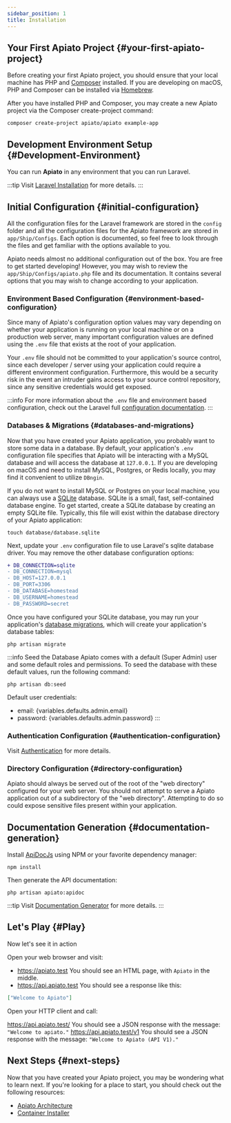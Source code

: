 ```yaml
---
sidebar_position: 1
title: Installation
---
```


## Your First Apiato Project {#your-first-apiato-project}

Before creating your first Apiato project, you should ensure that your local machine has PHP and [Composer](https://getcomposer.org/) installed.
If you are developing on macOS, PHP and Composer can be installed via [Homebrew](https://brew.sh/).

After you have installed PHP and Composer, you may create a new Apiato project via the Composer create-project command:
```
composer create-project apiato/apiato example-app
```

## Development Environment Setup {#Development-Environment}

You can run **Apiato** in any environment that you can run Laravel.

:::tip
Visit [Laravel Installation](https://laravel.com/docs/installation#laravel-and-docker) for more details.
:::

## Initial Configuration {#initial-configuration}

All the configuration files for the Laravel framework are stored in the `config` folder
and all the configuration files for the Apiato framework are stored in `app/Ship/Configs`.
Each option is documented, so feel free to look through the files and get familiar with the options available to you.

Apiato needs almost no additional configuration out of the box.
You are free to get started developing!
However, you may wish to review the `app/Ship/Configs/apiato.php` file and its documentation.
It contains several options that you may wish to change according to your application.

### Environment Based Configuration {#environment-based-configuration}

Since many of Apiato's configuration option values may vary
depending on whether your application is running on your local machine or on a production web server,
many important configuration values are defined using the `.env` file that exists at the root of your application.

Your `.env` file should not be committed to your application's source control,
since each developer / server using your application could require a different environment configuration.
Furthermore, this would be a security risk in the event an intruder gains access to your source control repository,
since any sensitive credentials would get exposed.

:::info
For more information about the `.env` file and environment based configuration,
check out the Laravel full [configuration documentation](https://laravel.com/docs/configuration).
:::

### Databases & Migrations {#databases-and-migrations}

Now that you have created your Apiato application, you probably want to store some data in a database.
By default,
your application's `.env` configuration file specifies
that Apiato will be interacting with a MySQL database and will access the database at `127.0.0.1`.
If you are developing on macOS and need to install MySQL, Postgres,
or Redis locally, you may find it convenient to utilize `DBngin`.

If you do not want to install MySQL or Postgres on your local machine,
you can always use a [SQLite](https://www.sqlite.org/index.html) database.
SQLite is a small, fast, self-contained database engine.
To get started, create a SQLite database by creating an empty SQLite file.
Typically, this file will exist within the database directory of your Apiato application:

```
touch database/database.sqlite
```

Next, update your `.env` configuration file to use Laravel's sqlite database driver. You may remove the other database configuration options:
```diff
+ DB_CONNECTION=sqlite
- DB_CONNECTION=mysql
- DB_HOST=127.0.0.1
- DB_PORT=3306
- DB_DATABASE=homestead
- DB_USERNAME=homestead
- DB_PASSWORD=secret
```

Once you have configured your SQLite database,
you may run your application's [database migrations](https://laravel.com/docs/migrations),
which will create your application's database tables:

```
php artisan migrate
```

:::info Seed the Database
Apiato comes with a default (Super Admin) user and some default roles and permissions.
To seed the database with these default values, run the following command:
```
php artisan db:seed
```

Default user credentials:
- <span>email: {variables.defaults.admin.email}</span>
- <span>password: {variables.defaults.admin.password}</span>
:::
### Authentication Configuration {#authentication-configuration}

Visit [Authentication](../security/authentication.mdx) for more details.

### Directory Configuration {#directory-configuration}

Apiato should always be served out of the root of the "web directory" configured for your web server.
You should not attempt to serve a Apiato application out of a subdirectory of the "web directory".
Attempting to do so could expose sensitive files present within your application.

## Documentation Generation {#documentation-generation}

Install [ApiDocJs](https://apidocjs.com/) using NPM or your favorite dependency manager:
```
npm install
```

Then generate the API documentation:
```
php artisan apiato:apidoc
```

:::tip
Visit [Documentation Generator](../pacakges/documentation.md) for more details.
:::

## Let's Play {#Play}

Now let's see it in action

Open your web browser and visit:

- https://apiato.test
  You should see an HTML page, with `Apiato` in the middle.
- https://api.apiato.test
  You should see a response like this:
```json
["Welcome to Apiato"]
```

Open your HTTP client and call:

https://api.apiato.test/ You should see a JSON response with the message: `"Welcome to apiato."`
https://api.apiato.test/v1 You should see a JSON response with the message: `"Welcome to Apiato (API V1)."`

## Next Steps {#next-steps}

Now that you have created your Apiato project, you may be wondering what to learn next.
If you're looking for a place to start, you should check out the following resources:

* [Apiato Architecture](../architecture-concepts/readme.md)
* [Container Installer](../pacakges/readme.md)
